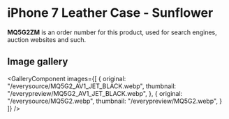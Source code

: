
# iPhone 7 Leather Case - Sunflower

<Callout type='info' emoji='👉🏻'>**MQ5G2ZM** is an order number for this product, used for search engines, auction websites and such.</Callout>

## Image gallery

<GalleryComponent
    images={[
      {
        original: "/everysource/MQ5G2_AV1_JET_BLACK.webp",
        thumbnail: "/everypreview/MQ5G2_AV1_JET_BLACK.webp",
      },
      {
        original: "/everysource/MQ5G2.webp",
        thumbnail: "/everypreview/MQ5G2.webp",
      }
    ]}
  />
